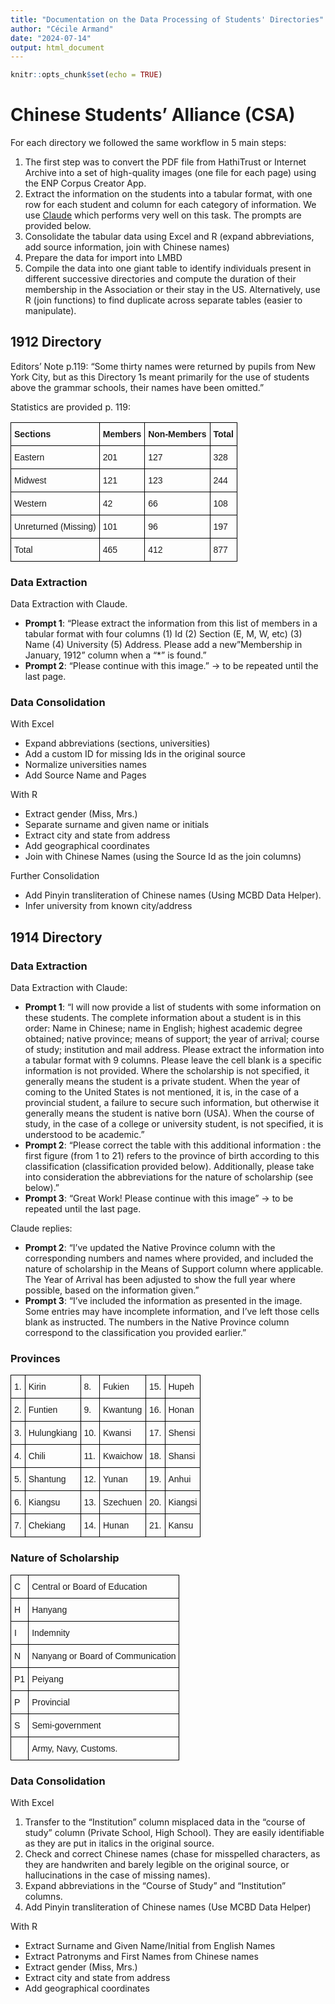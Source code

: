 ```yaml
---
title: "Documentation on the Data Processing of Students' Directories"
author: "Cécile Armand"
date: "2024-07-14"
output: html_document
---
```


```r
knitr::opts_chunk$set(echo = TRUE)
```

# Chinese Students' Alliance (CSA)

For each directory we followed the same workflow in 5 main steps:  

  1. The first step was to convert the PDF file from HathiTrust or Internet Archive into a set of high-quality images (one file for each page) using the ENP Corpus Creator App.
  2. Extract the information on the students into a tabular format, with one row for each student and column for each category of information. We use [Claude](https://claude.ai/) which performs very well on this task. The prompts are provided below. 
  3. Consolidate the tabular data using Excel and R (expand abbreviations, add source information, join with Chinese names)
  4. Prepare the data for import into LMBD
  5. Compile the data into one giant table to identify individuals present in different successive directories and compute the duration of their membership in the Association or their stay in the US. Alternatively, use R (join functions) to find duplicate across separate tables (easier to manipulate). 

## 1912 Directory

Editors' Note p.119: "Some thirty names were returned by pupils from New York City, but as this Directory 1s meant primarily for the use of students above the grammar schools, their names have been omitted."
<br>

Statistics are provided p. 119: 

<style type="text/css">
.tg  {border-collapse:collapse;border-spacing:0;}
.tg td{border-color:black;border-style:solid;border-width:1px;font-family:Arial, sans-serif;font-size:14px;
  overflow:hidden;padding:10px 5px;word-break:normal;}
.tg th{border-color:black;border-style:solid;border-width:1px;font-family:Arial, sans-serif;font-size:14px;
  font-weight:normal;overflow:hidden;padding:10px 5px;word-break:normal;}
.tg .tg-j6zm{font-weight:bold;text-align:left;vertical-align:bottom}
.tg .tg-7zrl{text-align:left;vertical-align:bottom}
</style>
<table class="tg"><thead>
  <tr>
    <th class="tg-j6zm">Sections</th>
    <th class="tg-j6zm">Members</th>
    <th class="tg-j6zm">Non-Members</th>
    <th class="tg-j6zm">Total</th>
  </tr></thead>
<tbody>
  <tr>
    <td class="tg-7zrl">Eastern</td>
    <td class="tg-7zrl">201</td>
    <td class="tg-7zrl">127</td>
    <td class="tg-7zrl">328</td>
  </tr>
  <tr>
    <td class="tg-7zrl">Midwest</td>
    <td class="tg-7zrl">121</td>
    <td class="tg-7zrl">123</td>
    <td class="tg-7zrl">244</td>
  </tr>
  <tr>
    <td class="tg-7zrl">Western</td>
    <td class="tg-7zrl">42</td>
    <td class="tg-7zrl">66</td>
    <td class="tg-7zrl">108</td>
  </tr>
  <tr>
    <td class="tg-7zrl">Unreturned (Missing)</td>
    <td class="tg-7zrl">101</td>
    <td class="tg-7zrl">96</td>
    <td class="tg-7zrl">197</td>
  </tr>
  <tr>
    <td class="tg-7zrl">Total</td>
    <td class="tg-7zrl">465</td>
    <td class="tg-7zrl">412</td>
    <td class="tg-7zrl">877</td>
  </tr>
</tbody>
</table>

### Data Extraction 

Data Extraction with Claude. 

  * **Prompt 1**: "Please extract the information from this list of members in a tabular format with four columns (1) Id (2) Section (E, M, W, etc) (3) Name (4) University (5) Address. Please add a new "Membership in January, 1912" column when a “*” is found." 
  * **Prompt 2**: "Please continue with this image." -> to be repeated until the last page.


### Data Consolidation 

With Excel 

  * Expand abbreviations (sections, universities)  
  * Add a custom ID for missing Ids in the original source
  * Normalize universities names
  * Add Source Name and Pages
  
With R

 * Extract gender (Miss, Mrs.)
 * Separate surname and given name or initials
 * Extract city and state from address 
 * Add geographical coordinates 
 * Join with Chinese Names (using the Source Id as the join columns)
	
Further Consolidation	

  * Add Pinyin transliteration of Chinese names (Using MCBD Data Helper). 
  * Infer university from known city/address


## 1914 Directory

### Data Extraction 

Data Extraction with Claude:  

  * **Prompt 1**: "I will now provide a list of students with some information on these students. The complete information about a student is in this order: Name in Chinese; name in English; highest academic degree obtained; native province; means of support; the year of arrival; course of study; institution and mail address. Please extract the information into a tabular format with 9 columns. Please leave the cell blank is a specific information is not provided. Where the scholarship is not specified, it generally means the student is a private student. When the year of coming to the United States is not mentioned, it is, in the case of a provincial student, a failure to secure such information, but otherwise it generally means the student is native born (USA). When the course of study, in the case of a college or university student, is not specified, it is understood to be academic." 
  * **Prompt 2**: "Please correct the table with this additional information : the first figure (from 1 to 21) refers to the province of birth according to this classification (classification provided below). Additionally, please take into consideration the abbreviations for the nature of scholarship (see below)."
  * **Prompt 3**: "Great Work! Please continue with this image" -> to be repeated until the last page.
  
  
Claude replies: 

  * **Prompt 2**: "I've updated the Native Province column with the corresponding numbers and names where provided, and included the nature of scholarship in the Means of Support column where applicable. The Year of Arrival has been adjusted to show the full year where possible, based on the information given."
  * **Prompt 3**: "I've included the information as presented in the image. Some entries may have incomplete information, and I've left those cells blank as instructed. The numbers in the Native Province column correspond to the classification you provided earlier."
  
### Provinces

<style type="text/css">
.tg  {border-collapse:collapse;border-spacing:0;}
.tg td{border-color:black;border-style:solid;border-width:1px;font-family:Arial, sans-serif;font-size:14px;
  overflow:hidden;padding:10px 5px;word-break:normal;}
.tg th{border-color:black;border-style:solid;border-width:1px;font-family:Arial, sans-serif;font-size:14px;
  font-weight:normal;overflow:hidden;padding:10px 5px;word-break:normal;}
.tg .tg-0lax{text-align:left;vertical-align:top}
</style>
<table class="tg"><thead>
  <tr>
    <th class="tg-0lax">1.</th>
    <th class="tg-0lax">Kirin</th>
    <th class="tg-0lax">8.</th>
    <th class="tg-0lax">Fukien</th>
    <th class="tg-0lax">15.</th>
    <th class="tg-0lax">Hupeh</th>
  </tr></thead>
<tbody>
  <tr>
    <td class="tg-0lax">2.</td>
    <td class="tg-0lax">Funtien</td>
    <td class="tg-0lax">9.</td>
    <td class="tg-0lax">Kwantung</td>
    <td class="tg-0lax">16.</td>
    <td class="tg-0lax">Honan</td>
  </tr>
  <tr>
    <td class="tg-0lax">3.</td>
    <td class="tg-0lax">Hulungkiang</td>
    <td class="tg-0lax">10.</td>
    <td class="tg-0lax">Kwansi</td>
    <td class="tg-0lax">17.</td>
    <td class="tg-0lax">Shensi</td>
  </tr>
  <tr>
    <td class="tg-0lax">4.</td>
    <td class="tg-0lax">Chili</td>
    <td class="tg-0lax">11.</td>
    <td class="tg-0lax">Kwaichow</td>
    <td class="tg-0lax">18.</td>
    <td class="tg-0lax">Shansi</td>
  </tr>
  <tr>
    <td class="tg-0lax">5.</td>
    <td class="tg-0lax">Shantung</td>
    <td class="tg-0lax">12.</td>
    <td class="tg-0lax">Yunan</td>
    <td class="tg-0lax">19.</td>
    <td class="tg-0lax">Anhui</td>
  </tr>
  <tr>
    <td class="tg-0lax">6.</td>
    <td class="tg-0lax">Kiangsu</td>
    <td class="tg-0lax">13.</td>
    <td class="tg-0lax">Szechuen</td>
    <td class="tg-0lax">20.</td>
    <td class="tg-0lax">Kiangsi</td>
  </tr>
  <tr>
    <td class="tg-0lax">7.</td>
    <td class="tg-0lax">Chekiang</td>
    <td class="tg-0lax">14.</td>
    <td class="tg-0lax">Hunan</td>
    <td class="tg-0lax">21.</td>
    <td class="tg-0lax">Kansu</td>
  </tr>
</tbody></table>

### Nature of Scholarship

<style type="text/css">
.tg  {border-collapse:collapse;border-spacing:0;}
.tg td{border-color:black;border-style:solid;border-width:1px;font-family:Arial, sans-serif;font-size:14px;
  overflow:hidden;padding:10px 5px;word-break:normal;}
.tg th{border-color:black;border-style:solid;border-width:1px;font-family:Arial, sans-serif;font-size:14px;
  font-weight:normal;overflow:hidden;padding:10px 5px;word-break:normal;}
.tg .tg-7zrl{text-align:left;vertical-align:bottom}
.tg .tg-0lax{text-align:left;vertical-align:top}
</style>
<table class="tg"><thead>
  <tr>
    <th class="tg-7zrl">C</th>
    <th class="tg-0lax">Central or Board of Education</th>
  </tr></thead>
<tbody>
  <tr>
    <td class="tg-7zrl">H</td>
    <td class="tg-0lax">Hanyang</td>
  </tr>
  <tr>
    <td class="tg-7zrl">I</td>
    <td class="tg-0lax"><span style="font-weight:400;font-style:normal">Indemnity</span></td>
  </tr>
  <tr>
    <td class="tg-7zrl">N</td>
    <td class="tg-0lax">Nanyang or Board of <span style="font-weight:400;font-style:normal">Communication</span></td>
  </tr>
  <tr>
    <td class="tg-7zrl">P1</td>
    <td class="tg-0lax">Peiyang</td>
  </tr>
  <tr>
    <td class="tg-7zrl">P</td>
    <td class="tg-0lax">Provincial</td>
  </tr>
  <tr>
    <td class="tg-7zrl">S</td>
    <td class="tg-0lax">Semi-government</td>
  </tr>
  <tr>
    <td class="tg-7zrl"></td>
    <td class="tg-0lax">Army, Navy, Customs.</td>
  </tr>
</tbody>
</table>

### Data Consolidation 

With Excel 

  1. Transfer to the "Institution" column misplaced data in the "course of study" column (Private School, High School). They are easily identifiable as they are put in italics in the original source. 
  2. Check and correct Chinese names (chase for misspelled characters, as they are handwriten and barely legible on the original source, or hallucinations in the case of missing names). 
  3. Expand abbreviations in the "Course of Study" and "Institution" columns. 
  4. Add Pinyin transliteration of Chinese names (Use MCBD Data Helper)
  
With R 

  * Extract Surname and Given Name/Initial from English Names
  * Extract Patronyms and First Names from Chinese names
  * Extract gender (Miss, Mrs.)
  * Extract city and state from address 
  * Add geographical coordinates 
  